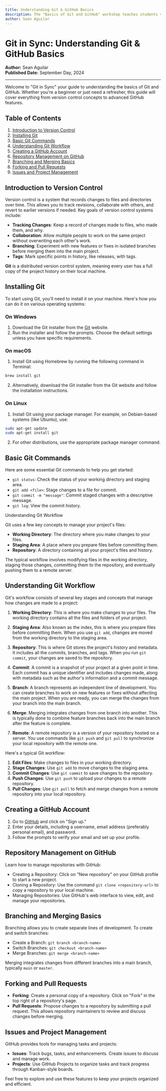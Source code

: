 ```yaml
---
title: Understanding Git & GitHub Basics
description: The "Basics of Git and GitHub" workshop teaches students version control and project management skills. It covers tracking changes, managing code, and resolving conflicts to improve documentation and collaboration.
author: Sean Aguilar
---
```


# Git in Sync: Understanding Git & GitHub Basics

**Author:** Sean Aguilar  
**Published Date:** September Day, 2024

---

Welcome to "Git in Sync" your guide to understanding the basics of Git and GitHub. Whether you're a beginner or just need a refresher, this guide will cover everything from version control concepts to advanced GitHub features.

## Table of Contents

1. [Introduction to Version Control](#introduction-to-version-control)
2. [Installing Git](#installing-git)
3. [Basic Git Commands](#basic-git-commands)
4. [Understanding Git Workflow](#understanding-git-workflow)
5. [Creating a GitHub Account](#creating-a-github-account)
6. [Repository Management on GitHub](#repository-management-on-github)
7. [Branching and Merging Basics](#branching-and-merging-basics)
8. [Forking and Pull Requests](#forking-and-pull-requests)
9. [Issues and Project Management](#issues-and-project-management)

## Introduction to Version Control

Version control is a system that records changes to files and directories over time. This allows you to track revisions, collaborate with others, and revert to earlier versions if needed. Key goals of version control systems include:

- **Tracking Changes**: Keep a record of changes made to files, who made them, and why.
- **Collaboration**: Allow multiple people to work on the same project without overwriting each other's work.
- **Branching**: Experiment with new features or fixes in isolated branches before merging them into the main project.
- **Tags**: Mark specific points in history, like releases, with tags.

**Git** is a distributed version control system, meaning every user has a full copy of the project history on their local machine.

## Installing Git

To start using Git, you'll need to install it on your machine. Here's how you can do it on various operating systems:

### On Windows

1. Download the Git installer from the [Git](https://git-scm.com/) website.
2. Run the installer and follow the prompts. Choose the default settings unless you have specific requirements.

### On macOS

1. Install Git using Homebrew by running the following command in Terminal:

```bash
brew install git
```

2. Alternatively, download the Git installer from the Git website and follow the installation instructions.

### On Linux

1. Install Git using your package manager. For example, on Debian-based systems (like Ubuntu), use:

```bash
sudo apt-get update
sudo apt-get install git
```

2. For other distributions, use the appropriate package manager command.

## Basic Git Commands

Here are some essential Git commands to help you get started:

- `git status`: Check the status of your working directory and staging area.
- `git add <file>`: Stage changes to a file for commit.
- `git commit -m "message"`: Commit staged changes with a descriptive message.
- `git log`: View the commit history.

Understanding Git Workflow

Git uses a few key concepts to manage your project's files:

- **Working Directory**: The directory where you make changes to your files.
- **Staging Area**: A place where you prepare files before committing them.
- **Repository**: A directory containing all your project's files and history.

The typical workflow involves modifying files in the working directory, staging those changes, committing them to the repository, and eventually pushing them to a remote server.

## Understanding Git Workflow

Git's workflow consists of several key stages and concepts that manage how changes are made to a project:

1. **Working Directory**: This is where you make changes to your files. The working directory contains all the files and folders of your project.

2. **Staging Area**: Also known as the index, this is where you prepare files before committing them. When you use `git add`, changes are moved from the working directory to the staging area.

3. **Repository**: This is where Git stores the project's history and metadata. It includes all the commits, branches, and tags. When you run `git commit`, your changes are saved to the repository.

4. **Commit**: A commit is a snapshot of your project at a given point in time. Each commit has a unique identifier and includes changes made, along with metadata such as the author's information and a commit message.

5. **Branch**: A branch represents an independent line of development. You can create branches to work on new features or fixes without affecting the main project. When you are ready, you can merge the changes from your branch into the main branch.

6. **Merge**: Merging integrates changes from one branch into another. This is typically done to combine feature branches back into the main branch after the feature is complete.

7. **Remote**: A remote repository is a version of your repository hosted on a server. You use commands like `git push` and `git pull` to synchronize your local repository with the remote one.

Here's a typical Git workflow:

1. **Edit Files**: Make changes to files in your working directory.
2. **Stage Changes**: Use `git add` to move changes to the staging area.
3. **Commit Changes**: Use `git commit` to save changes to the repository.
4. **Push Changes**: Use `git push` to upload your changes to a remote repository.
5. **Pull Changes**: Use `git pull` to fetch and merge changes from a remote repository into your local repository.

## Creating a GitHub Account

1. Go to [GitHub](https://github.com/) and click on "Sign up."
2. Enter your details, including a username, email address (preferably personal email), and password.
3. Follow the prompts to verify your email and set up your profile.

## Repository Management on GitHub

Learn how to manage repositories with GitHub:

- Creating a Repository: Click on "New repository" on your GitHub profile to start a new project.
- Cloning a Repository: Use the command `git clone <repository-url>` to copy a repository to your local machine.
- Managing Repositories: Use GitHub's web interface to view, edit, and manage your repositories.

## Branching and Merging Basics

Branching allows you to create separate lines of development. To create and switch branches:

- Create a Branch: `git branch <branch-name>`
- Switch Branches: `git checkout <branch-name>`
- Merge Branches: `git merge <branch-name>`

Merging integrates changes from different branches into a main branch, typically `main` or `master`.

## Forking and Pull Requests

- **Forking**: Create a personal copy of a repository. Click on "Fork" in the top right of a repository's page.
- **Pull Requests**: Propose changes to a repository by submitting a pull request. This allows repository maintainers to review and discuss changes before merging.

## Issues and Project Management

GitHub provides tools for managing tasks and projects:

- **Issues**: Track bugs, tasks, and enhancements. Create issues to discuss and manage work.
- **Projects**: Use GitHub Projects to organize tasks and track progress through Kanban-style boards.

Feel free to explore and use these features to keep your projects organized and efficient.
